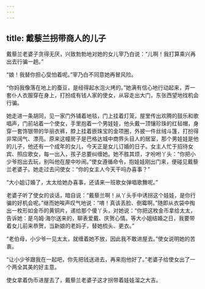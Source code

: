 ```yaml
---
---
---
```

title: 戴藜兰拐带商人的儿子
---




戴藜兰老婆子贪得无厌，兴致勃勃地对她的女儿宰乃白说：“儿啊！我打算乘兴再出去行骗一趟。”

“娘！我替你担心受怕着呢。”宰乃白不同意她再冒风险。

“你妈我像落在地上的蚕豆，是经得起水泡火烤的。”她满有信心地行动起来，弄一套仆人衣服穿在身上，打扮成有钱人家的使女，从容走出大门，东张西望地找机会行骗。

她走进一条胡同，见一家门外铺着地毯，门上挂着灯笼，屋里传出欢腾的鼓乐和歌唱声，门前站着一个使女，手里抱着一个男娃娃，他头戴一顶镶珍珠的红毡帽，身穿一套饰银带的华丽衣裤，脖上挂着嵌珠宝的金项圈，外披一件丝绒斗篷，打扮得非常阔气、漂亮。原来这幢房子是巴格达城中商界头目人的居室，那个男娃娃是他的儿子，他还有一个成年的女儿，今天正是女儿订婚的日子。女主人忙于招待女宾、照应歌女，每一出入，孩子总要纠缠她。她不胜其烦，才吩咐丫头：“你把小少爷抱出去玩，别叫他在屋中吵闹。”使女遵循命令，抱娃娃刚出门来，便碰见戴藜兰老婆子。她走过去问使女：“你的女主人今天干吗办喜事？”

“大小姐订婚了，太太给她办喜事，还请来一班歌女弹唱歌舞呢。”

老婆子听了使女的谈话，暗自说：“戴藜兰啊！从丫头手中诱拐这个娃娃，是你行骗的好机会呢。”继而她唉声叹气地说：“唷！真该丢脸、倒霉啊。”随即从衣袋中掏出一枚形如金币的黄铜片，递给那个傻丫头，对她说：“你把这枚金币拿给太太，告诉她：是乌姆·海尔送来的，聊表爱戴、庆贺心情。等大小姐结婚之日，我要带着女儿前来恭贺，当新娘的老妈子，替她梳头、更衣。”

“老伯母，小少爷一见太太，就缠着她不放，因此我不敢进屋去。”使女说明她的苦衷。

“让小少爷跟我在一起吧，你先把钱送进去，再来抱他好了。”老婆子给使女出了一个两全其美的好主意。

使女拿着伪币进屋去了，戴藜兰老婆子这才拐带着娃娃溜之大吉。